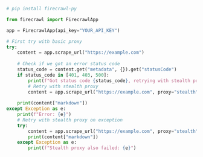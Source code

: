 ```python Python
# pip install firecrawl-py

from firecrawl import FirecrawlApp

app = FirecrawlApp(api_key="YOUR_API_KEY")

# First try with basic proxy
try:
    content = app.scrape_url("https://example.com")
    
    # Check if we got an error status code
    status_code = content.get("metadata", {}).get("statusCode")
    if status_code in [401, 403, 500]:
        print(f"Got status code {status_code}, retrying with stealth proxy")
        # Retry with stealth proxy
        content = app.scrape_url("https://example.com", proxy="stealth")
    
    print(content["markdown"])
except Exception as e:
    print(f"Error: {e}")
    # Retry with stealth proxy on exception
    try:
        content = app.scrape_url("https://example.com", proxy="stealth")
        print(content["markdown"])
    except Exception as e:
        print(f"Stealth proxy also failed: {e}")
```
